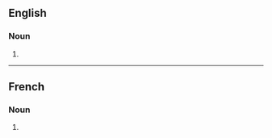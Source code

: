 ==English==

===Noun===
{{head|en|noun form}}

# {{plural of|en|mouchard}}

----

==French==

===Noun===
{{head|fr|noun form|g=m}}

# {{plural of|fr|mouchard}}
